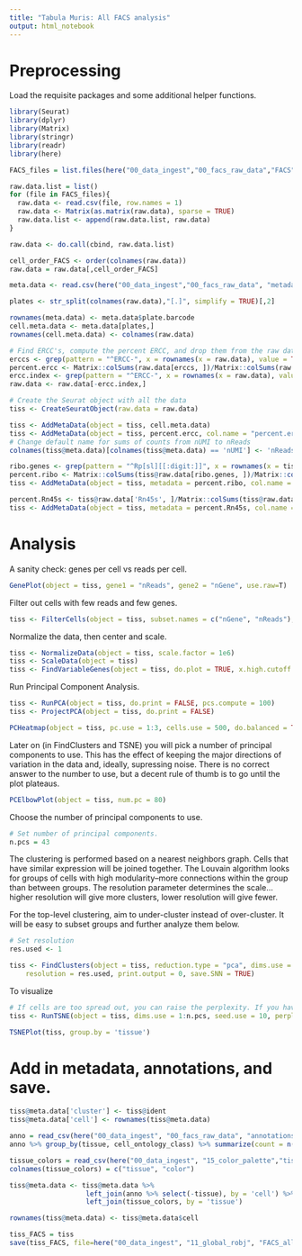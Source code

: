 ```yaml
---
title: "Tabula Muris: All FACS analysis"
output: html_notebook
---
```


# Preprocessing

Load the requisite packages and some additional helper functions.

```r
library(Seurat)
library(dplyr)
library(Matrix)
library(stringr)
library(readr)
library(here)
```


```r
FACS_files = list.files(here("00_data_ingest","00_facs_raw_data","FACS"), full.names = TRUE)

raw.data.list = list()
for (file in FACS_files){
  raw.data <- read.csv(file, row.names = 1)
  raw.data <- Matrix(as.matrix(raw.data), sparse = TRUE)
  raw.data.list <- append(raw.data.list, raw.data)
}

raw.data <- do.call(cbind, raw.data.list)
```

```r
cell_order_FACS <- order(colnames(raw.data))
raw.data = raw.data[,cell_order_FACS]
```


```r
meta.data <- read.csv(here("00_data_ingest","00_facs_raw_data", "metadata_FACS.csv"))

plates <- str_split(colnames(raw.data),"[.]", simplify = TRUE)[,2]

rownames(meta.data) <- meta.data$plate.barcode
cell.meta.data <- meta.data[plates,]
rownames(cell.meta.data) <- colnames(raw.data)
```

```r
# Find ERCC's, compute the percent ERCC, and drop them from the raw data.
erccs <- grep(pattern = "^ERCC-", x = rownames(x = raw.data), value = TRUE)
percent.ercc <- Matrix::colSums(raw.data[erccs, ])/Matrix::colSums(raw.data)
ercc.index <- grep(pattern = "^ERCC-", x = rownames(x = raw.data), value = FALSE)
raw.data <- raw.data[-ercc.index,]
```

```r
# Create the Seurat object with all the data
tiss <- CreateSeuratObject(raw.data = raw.data)

tiss <- AddMetaData(object = tiss, cell.meta.data)
tiss <- AddMetaData(object = tiss, percent.ercc, col.name = "percent.ercc")
# Change default name for sums of counts from nUMI to nReads
colnames(tiss@meta.data)[colnames(tiss@meta.data) == 'nUMI'] <- 'nReads'
```

```r
ribo.genes <- grep(pattern = "^Rp[sl][[:digit:]]", x = rownames(x = tiss@data), value = TRUE)
percent.ribo <- Matrix::colSums(tiss@raw.data[ribo.genes, ])/Matrix::colSums(tiss@raw.data)
tiss <- AddMetaData(object = tiss, metadata = percent.ribo, col.name = "percent.ribo")
```

```r
percent.Rn45s <- tiss@raw.data['Rn45s', ]/Matrix::colSums(tiss@raw.data)
tiss <- AddMetaData(object = tiss, metadata = percent.Rn45s, col.name = "percent.Rn45s")
```

# Analysis

A sanity check: genes per cell vs reads per cell.

```r
GenePlot(object = tiss, gene1 = "nReads", gene2 = "nGene", use.raw=T)
```

Filter out cells with few reads and few genes.

```r
tiss <- FilterCells(object = tiss, subset.names = c("nGene", "nReads"), low.thresholds = c(500, 50000))
```

Normalize the data, then center and scale.

```r
tiss <- NormalizeData(object = tiss, scale.factor = 1e6)
tiss <- ScaleData(object = tiss)
tiss <- FindVariableGenes(object = tiss, do.plot = TRUE, x.high.cutoff = Inf, y.cutoff = 0.5)
```

Run Principal Component Analysis.
```r
tiss <- RunPCA(object = tiss, do.print = FALSE, pcs.compute = 100)
tiss <- ProjectPCA(object = tiss, do.print = FALSE)
```

```r
PCHeatmap(object = tiss, pc.use = 1:3, cells.use = 500, do.balanced = TRUE, label.columns = FALSE, num.genes = 8)
```

Later on (in FindClusters and TSNE) you will pick a number of principal components to use. This has the effect of keeping the major directions of variation in the data and, ideally, supressing noise. There is no correct answer to the number to use, but a decent rule of thumb is to go until the plot plateaus.

```r
PCElbowPlot(object = tiss, num.pc = 80)
```

Choose the number of principal components to use.
```r
# Set number of principal components. 
n.pcs = 43
```

The clustering is performed based on a nearest neighbors graph. Cells that have similar expression will be joined together. The Louvain algorithm looks for groups of cells with high modularity--more connections within the group than between groups. The resolution parameter determines the scale...higher resolution will give more clusters, lower resolution will give fewer.

For the top-level clustering, aim to under-cluster instead of over-cluster. It will be easy to subset groups and further analyze them below.

```r
# Set resolution 
res.used <- 1

tiss <- FindClusters(object = tiss, reduction.type = "pca", dims.use = 1:n.pcs, 
    resolution = res.used, print.output = 0, save.SNN = TRUE)
```

To visualize 
```r
# If cells are too spread out, you can raise the perplexity. If you have few cells, try a lower perplexity (but never less than 10).
tiss <- RunTSNE(object = tiss, dims.use = 1:n.pcs, seed.use = 10, perplexity=30)
```

```r
TSNEPlot(tiss, group.by = 'tissue')
```

# Add in metadata, annotations, and save.

```r
tiss@meta.data['cluster'] <- tiss@ident
tiss@meta.data['cell'] <- rownames(tiss@meta.data)
```

```r
anno = read_csv(here("00_data_ingest", "00_facs_raw_data", "annotations_FACS.csv"))
anno %>% group_by(tissue, cell_ontology_class) %>% summarize(count = n())
```

```r
tissue_colors = read_csv(here("00_data_ingest", "15_color_palette","tissue_colors.csv"))
colnames(tissue_colors) = c("tissue", "color")
```


```r
tiss@meta.data <- tiss@meta.data %>% 
                   left_join(anno %>% select(-tissue), by = 'cell') %>%
                   left_join(tissue_colors, by = 'tissue')

rownames(tiss@meta.data) <- tiss@meta.data$cell
```

```r
tiss_FACS = tiss
save(tiss_FACS, file=here("00_data_ingest", "11_global_robj", "FACS_all.Robj"))
```
